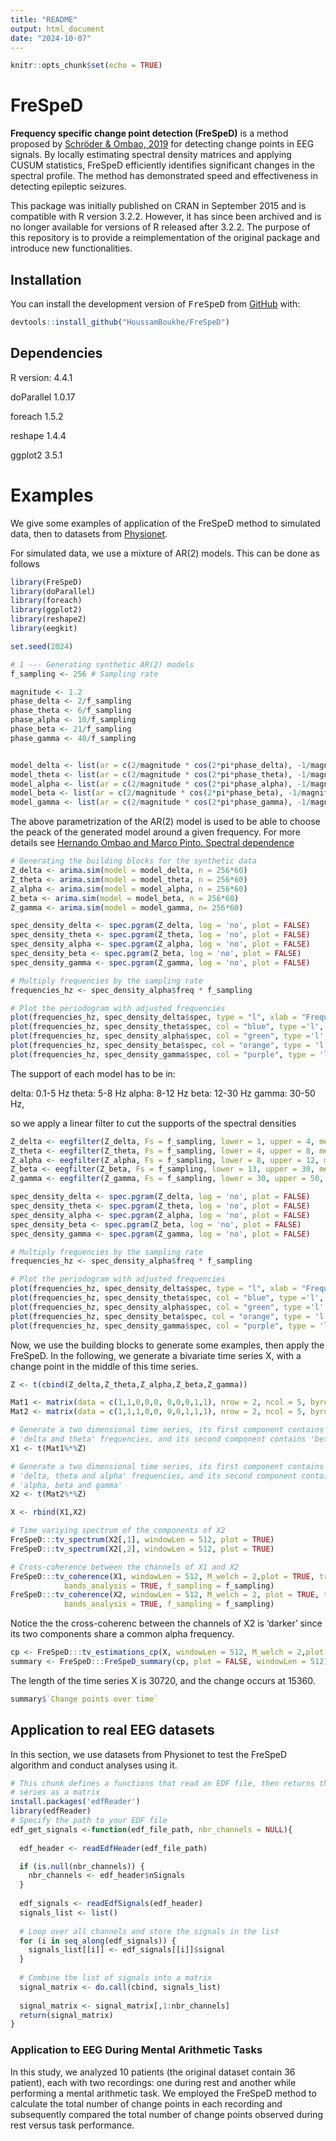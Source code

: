 ```yaml
---
title: "README"
output: html_document
date: "2024-10-07"
---
```


```r
knitr::opts_chunk$set(echo = TRUE)
```

# FreSpeD

**Frequency specific change point detection (FreSpeD)** is a method proposed by [Schröder & Ombao, 2019](https://doi.org/10.1080/01621459.2018.1476238) for detecting change points in EEG signals. By locally estimating spectral density matrices and applying CUSUM statistics, FreSpeD efficiently identifies significant changes in the spectral profile. The method has demonstrated speed and effectiveness in detecting epileptic seizures.

This package was initially published on CRAN in September 2015 and is compatible with R version 3.2.2. However, it has since been archived and is no longer available for versions of R released after 3.2.2. The purpose of this repository is to provide a reimplementation of the original package and introduce new functionalities.


## Installation

You can install the development version of <tt>FreSpeD</tt> from
[GitHub](https://github.com) with:

```r
devtools::install_github("HoussamBoukhe/FreSpeD")
```

## Dependencies
R version: 4.4.1

doParallel 1.0.17

foreach 1.5.2

reshape 1.4.4

ggplot2 3.5.1

# Examples

We give some examples of application of the FreSpeD method to simulated data,
then to datasets from [Physionet](https://physionet.org/).

For simulated data, we use a mixture of AR(2) models. This can be done as 
follows 


```r
library(FreSpeD)
library(doParallel)
library(foreach)
library(ggplot2)
library(reshape2)
library(eegkit)
```

```r
set.seed(2024)

```

```r
# 1 --- Generating synthetic AR(2) models
f_sampling <- 256 # Sampling rate 

magnitude <- 1.2
phase_delta <- 2/f_sampling
phase_theta <- 6/f_sampling
phase_alpha <- 10/f_sampling
phase_beta <- 21/f_sampling
phase_gamma <- 40/f_sampling


model_delta <- list(ar = c(2/magnitude * cos(2*pi*phase_delta), -1/magnitude^2))
model_theta <- list(ar = c(2/magnitude * cos(2*pi*phase_theta), -1/magnitude^2))
model_alpha <- list(ar = c(2/magnitude * cos(2*pi*phase_alpha), -1/magnitude^2))
model_beta <- list(ar = c(2/magnitude * cos(2*pi*phase_beta), -1/magnitude^2))
model_gamma <- list(ar = c(2/magnitude * cos(2*pi*phase_gamma), -1/magnitude^2))

```


The above parametrization of the AR(2) model is used to be able to choose the 
peack of the generated model around a given frequency. For more details see
[Hernando Ombao and Marco Pinto. Spectral dependence](https://www.sciencedirect.com/science/article/pii/S2452306222001101)

```r
# Generating the building blocks for the synthetic data 
Z_delta <- arima.sim(model = model_delta, n = 256*60)
Z_theta <- arima.sim(model = model_theta, n = 256*60)
Z_alpha <- arima.sim(model = model_alpha, n = 256*60)
Z_beta <- arima.sim(model = model_beta, n = 256*60)
Z_gamma <- arima.sim(model = model_gamma, n= 256*60)

spec_density_delta <- spec.pgram(Z_delta, log = 'no', plot = FALSE)
spec_density_theta <- spec.pgram(Z_theta, log = 'no', plot = FALSE)
spec_density_alpha <- spec.pgram(Z_alpha, log = 'no', plot = FALSE)
spec_density_beta <- spec.pgram(Z_beta, log = 'no', plot = FALSE)
spec_density_gamma <- spec.pgram(Z_gamma, log = 'no', plot = FALSE)

# Multiply frequencies by the sampling rate
frequencies_hz <- spec_density_alpha$freq * f_sampling

# Plot the periodogram with adjusted frequencies
plot(frequencies_hz, spec_density_delta$spec, type = "l", xlab = "Frequency (Hz)", ylab = "Spectral Density", col = "red")
plot(frequencies_hz, spec_density_theta$spec, col = "blue", type ='l', xlab = "Frequency (Hz)", ylab = "Spectral Density")
plot(frequencies_hz, spec_density_alpha$spec, col = "green", type ='l', xlab = "Frequency (Hz)", ylab = "Spectral Density")
plot(frequencies_hz, spec_density_beta$spec, col = "orange", type = 'l', xlab = "Frequency (Hz)", ylab = "Spectral Density")
plot(frequencies_hz, spec_density_gamma$spec, col = "purple", type = 'l', xlab = "Frequency (Hz)", ylab = "Spectral Density")

```
The support of each model has to be in:

delta: 0.1-5 Hz
theta: 5-8 Hz
alpha: 8-12 Hz
beta: 12-30 Hz
gamma: 30-50 Hz,

so we apply a linear filter to cut the supports of the spectral densities

```r

Z_delta <- eegfilter(Z_delta, Fs = f_sampling, lower = 1, upper = 4, method = "butter", order = 4)
Z_theta <- eegfilter(Z_theta, Fs = f_sampling, lower = 4, upper = 8, method = "butter", order = 4)
Z_alpha <- eegfilter(Z_alpha, Fs = f_sampling, lower = 8, upper = 12, method = "butter", order = 4)
Z_beta <- eegfilter(Z_beta, Fs = f_sampling, lower = 13, upper = 30, method = "butter", order = 4)
Z_gamma <- eegfilter(Z_gamma, Fs = f_sampling, lower = 30, upper = 50, method = "butter", order = 4)

spec_density_delta <- spec.pgram(Z_delta, log = 'no', plot = FALSE)
spec_density_theta <- spec.pgram(Z_theta, log = 'no', plot = FALSE)
spec_density_alpha <- spec.pgram(Z_alpha, log = 'no', plot = FALSE)
spec_density_beta <- spec.pgram(Z_beta, log = 'no', plot = FALSE)
spec_density_gamma <- spec.pgram(Z_gamma, log = 'no', plot = FALSE)

# Multiply frequencies by the sampling rate
frequencies_hz <- spec_density_alpha$freq * f_sampling

# Plot the periodogram with adjusted frequencies
plot(frequencies_hz, spec_density_delta$spec, type = "l", xlab = "Frequency (Hz)", ylab = "Spectral Density", col = "red")
plot(frequencies_hz, spec_density_theta$spec, col = "blue", type ='l', xlab = "Frequency (Hz)", ylab = "Spectral Density")
plot(frequencies_hz, spec_density_alpha$spec, col = "green", type ='l', xlab = "Frequency (Hz)", ylab = "Spectral Density")
plot(frequencies_hz, spec_density_beta$spec, col = "orange", type = 'l', xlab = "Frequency (Hz)", ylab = "Spectral Density")
plot(frequencies_hz, spec_density_gamma$spec, col = "purple", type = 'l', xlab = "Frequency (Hz)", ylab = "Spectral Density")

```
Now, we use the building blocks to generate some examples, then apply the FreSpeD.
In the following, we generate a bivariate time series X, with a change point in 
the middle of this time series.

```r
Z <- t(cbind(Z_delta,Z_theta,Z_alpha,Z_beta,Z_gamma))

Mat1 <- matrix(data = c(1,1,0,0,0, 0,0,0,1,1), nrow = 2, ncol = 5, byrow = TRUE)
Mat2 <- matrix(data = c(1,1,1,0,0, 0,0,1,1,1), nrow = 2, ncol = 5, byrow = TRUE)

# Generate a two dimensional time series, its first component contains 
# 'delta and theta' frequencies, and its second component contains 'beta and gamma'
X1 <- t(Mat1%*%Z)

# Generate a two dimensional time series, its first component contains 
# 'delta, theta and alpha' frequencies, and its second component contains 
# 'alpha, beta and gamma' 
X2 <- t(Mat2%*%Z)

X <- rbind(X1,X2)

```


```r
# Time variying spectrum of the components of X2
FreSpeD:::tv_spectrum(X2[,1], windowLen = 512, plot = TRUE)
FreSpeD:::tv_spectrum(X2[,2], windowLen = 512, plot = TRUE)

```

```r
# Cross-coherence between the channels of X1 and X2
FreSpeD:::tv_coherence(X1, windowLen = 512, M_welch = 2,plot = TRUE, transform = "",
            bands_analysis = TRUE, f_sampling = f_sampling)
FreSpeD:::tv_coherence(X2, windowLen = 512, M_welch = 2, plot = TRUE, transform = "",
            bands_analysis = TRUE, f_sampling = f_sampling)

```
Notice the the cross-coherenc between the channels of X2 is 'darker' since its 
two components share a common alpha frequency.

```r

cp <- FreSpeD:::tv_estimations_cp(X, windowLen = 512, M_welch = 2,plot = FALSE, bands_analysis = TRUE, f_sampling = f_sampling) 
summary <- FreSpeD:::FreSpeD_summary(cp, plot = FALSE, windowLen = 512)

```

The length of the time series X is 30720, and the change occurs at 15360.

```r
summary$`Change points over time`
```
## Application to real EEG datasets
In this section, we use datasets from Physionet to test the FreSpeD algorithm and conduct analyses using it.
```r
# This chunk defines a functions that read an EDF file, then returns the time 
# series as a matrix
install.packages('edfReader')
library(edfReader)
# Specify the path to your EDF file
edf_get_signals <-function(edf_file_path, nbr_channels = NULL){ 
  
  edf_header <- readEdfHeader(edf_file_path)

  if (is.null(nbr_channels)) {
    nbr_channels <- edf_header$nSignals
  }
  
  edf_signals <- readEdfSignals(edf_header)
  signals_list <- list()
  
  # Loop over all channels and store the signals in the list
  for (i in seq_along(edf_signals)) {
    signals_list[[i]] <- edf_signals[[i]]$signal
  }
  
  # Combine the list of signals into a matrix
  signal_matrix <- do.call(cbind, signals_list)
  
  signal_matrix <- signal_matrix[,1:nbr_channels]
  return(signal_matrix)
}

```
### Application to EEG During Mental Arithmetic Tasks
In this study, we analyzed 10 patients (the original dataset contain 36 patient), 
each with two recordings: one during rest and another while performing a mental arithmetic task. We employed the FreSpeD method to calculate the total number of change points in each recording and subsequently compared the total number of change points observed during rest versus task performance.

```r


```



